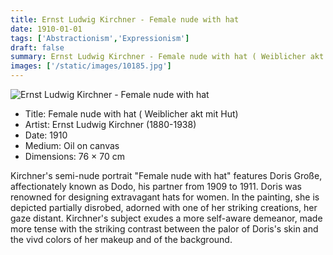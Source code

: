 ```yaml
---
title: Ernst Ludwig Kirchner - Female nude with hat
date: 1910-01-01
tags: ['Abstractionism','Expressionism']
draft: false
summary: Ernst Ludwig Kirchner - Female nude with hat ( Weiblicher akt mit Hut)
images: ['/static/images/10185.jpg']
---
```


![Ernst Ludwig Kirchner - Female nude with hat](/static/images/10185.jpg)

* Title: Female nude with hat ( Weiblicher akt mit Hut)
* Artist: Ernst Ludwig Kirchner (1880-1938)
* Date: 1910
* Medium: Oil on canvas
* Dimensions: 76 × 70 cm

Kirchner's semi-nude portrait "Female nude with hat" features Doris Große, affectionately known as Dodo, his partner from 1909 to 1911. Doris was renowned for designing extravagant hats for women. In the painting, she is depicted partially disrobed, adorned with one of her striking creations, her gaze distant. Kirchner's subject exudes a more self-aware demeanor, made more tense with the striking contrast between the palor of Doris's skin and the vivd colors of her makeup and of the background.

